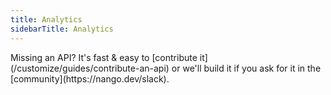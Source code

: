 ```yaml
---
title: Analytics
sidebarTitle: Analytics
---
```


<Tip>
    Missing an API? It's fast & easy to [contribute it](/customize/guides/contribute-an-api) or we'll build it if you ask for
    it in the [community](https://nango.dev/slack).
</Tip>

<CardGroup cols={4}>
    <Card title="Amplitude" href="/integrations/all/amplitude" color="#68a063" />
    <Card title="Fireflies" href="/integrations/all/fireflies" color="#68a063" />
    <Card title="Mixpanel" href="/integrations/all/mixpanel" color="#68a063" />
    <Card title="Segment" href="/integrations/all/segment" color="#68a063" />
    <Card title="People Data Labs" href="/integrations/all/peopledatalabs" color="#68a063" />
    <Card title="Wakatime" href="/integrations/all/wakatime" color="#68a063" />
</CardGroup>
